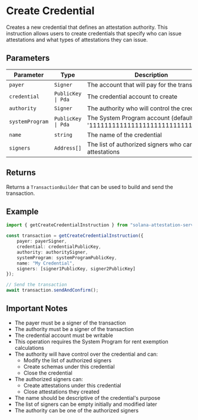 # Create Credential

Creates a new credential that defines an attestation authority. This instruction allows users to create credentials that specify who can issue attestations and what types of attestations they can issue.

## Parameters

| Parameter | Type | Description |
|-----------|------|-------------|
| `payer` | `Signer` | The account that will pay for the transaction |
| `credential` | `PublicKey \| Pda` | The credential account to create |
| `authority` | `Signer` | The authority who will control the credential |
| `systemProgram` | `PublicKey \| Pda` | The System Program account (defaults to '11111111111111111111111111111111') |
| `name` | `string` | The name of the credential |
| `signers` | `Address[]` | The list of authorized signers who can create attestations |

## Returns

Returns a `TransactionBuilder` that can be used to build and send the transaction.

## Example

```typescript
import { getCreateCredentialInstruction } from "solana-attestation-service";

const transaction = getCreateCredentialInstruction({
    payer: payerSigner,
    credential: credentialPublicKey,
    authority: authoritySigner,
    systemProgram: systemProgramPublicKey,
    name: "My Credential",
    signers: [signer1PublicKey, signer2PublicKey]
});

// Send the transaction
await transaction.sendAndConfirm();
```

## Important Notes

- The payer must be a signer of the transaction
- The authority must be a signer of the transaction
- The credential account must be writable
- This operation requires the System Program for rent exemption calculations
- The authority will have control over the credential and can:
  - Modify the list of authorized signers
  - Create schemas under this credential
  - Close the credential
- The authorized signers can:
  - Create attestations under this credential
  - Close attestations they created
- The name should be descriptive of the credential's purpose
- The list of signers can be empty initially and modified later
- The authority can be one of the authorized signers


